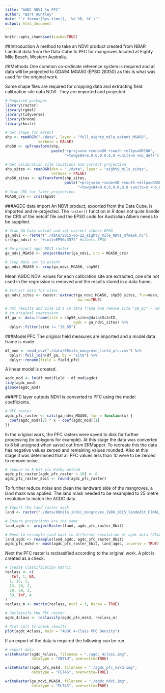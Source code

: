 ```yaml
---
title: "AGDC NDVI to PFC"
author: "Bart Huntley"
date: "`r format(Sys.time(), '%d %B, %Y')`"
output: html_document
---
```


```r
knitr::opts_chunk$set(cache=TRUE)
```
##Introduction
A method to take an NDVI product created from NBAR Landsat data from the Data Cube to PFC for mangroves located at Eighty Mile Beach, Western Australia.

##Methods
One common co-ordinate reference system is required and all data will be projected to GDA94 MGA50 (EPSG 28350) as this is what was used for the original work. 

Some shape files are required for cropping data and extracting field calibration site data NDVI. They are imported and projected.
```r

# Required packages
library(raster)
library(rgdal)
library(tidyverse)
library(broom)
library(knitr)

# Get shape for extent
shp <- readOGR("./data", layer = "full_eighty_mile_extent_MGA50", 
               verbose = FALSE)
shp50 <- spTransform(shp, 
                     paste("+proj=utm +zone=50 +south +ellps=GRS80", 
                           "+towgs84=0,0,0,0,0,0,0 +units=m +no_defs"))

# Get calibration site locations and correct projection
shp_sites <- readOGR(dsn = "./data", layer = "eighty_mile_sites", 
                     verbose = FALSE)
shp50_sites <- spTransform(shp_sites, 
                           paste("+proj=utm +zone=50 +south +ellps=GRS80", 
                                 "+towgs84=0,0,0,0,0,0,0 +units=m +no_defs"))
# Grab CRS for later projections
MGA50_crs <- crs(shp50)
```

###AGDC data import
An NDVI product, exported from the Data Cube, is imported and re-projected. The `raster()` function in R does not quite handle the CRS of the netcdf file and the EPSG code for Australian Albers needs to be supplied.
```r
# Grab GA Cube netcdf and set correct albers EPSG
ga_ndvi <- raster("./data/2015-06-22_eighty_mile_NDVI_nfmask.nc")
crs(ga_ndvi) <- "+init=EPSG:3577" #albers EPSG

# Re-project agdc NDVI raster
ga_ndvi_MGA50 <- projectRaster(ga_ndvi, crs = MGA50_crs)

# Crop data set to extent
ga_ndvi_MGA50 <- crop(ga_ndvi_MGA50, shp50)
```

Mean AGDC NDVI values for each calibration site are extracted, one site not used in the regression is removed and the results stored in a data frame.
```r
# Extract data for sites
ga_ndvi_sites <- raster::extract(ga_ndvi_MGA50, shp50_sites, fun=mean, 
                                 na.rm=TRUE)

# Put results and site id's in data frame and remove site "19_85" - not used 
# in original regression
df_ga <- data.frame(site = shp50_sites@data$SiteID, 
                               agdc = ga_ndvi_sites) %>%
  dplyr::filter(site != "19_85")
```

###Model PFC
The original field measures are imported and a model data frame is made.
```r
df_mod <- read_csv("./data/80mile_mangrove_field_pfc.csv") %>%
  dplyr::full_join(df_ga, by = "site") %>%
  dplyr::rename(field = field_pfc)
```

A linear model is created.
```r
agdc_mod <- lm(df_mod$field ~ df_mod$agdc)
tidy(agdc_mod)
glance(agdc_mod)
```

###PFC layer outputs
NDVI is converted to PFC using the model coefficients.
```r
# PFC raster
agdc_pfc_raster <- calc(ga_ndvi_MGA50, fun = function(x) {
  coef(agdc_mod)[2] * x - coef(agdc_mod)[1]
})
```

In the original work, the PFC rasters were saved to disk for further processing (to polygons for example). At this stage the data was converted to 8 bit unsigned when saved out from ERMapper. To recreate this the data has negative values zeroed and remaining values rounded. Also at this stage it was determined that all PFC values less than 10 were to be zeroed to remove noise.
```r
# reduce to 8 bit via Kathy method
agdc_pfc_raster[agdc_pfc_raster < 10] <- 0
agdc_pfc_raster_8bit <- round(agdc_pfc_raster)
```

To further reduce noise and clean the landward side of the mangroves, a land mask was applied. The land mask needed to be resampled to 25 metre resolution to match the AGDC data.
```r
# Import the land raster mask
land <- raster("./data/80mile_indvi_mangroves_1988_2015_landedit_FINAL_z50.img")

# Ensure projections are the same
land_agdc <- projectRaster(land, agdc_pfc_raster_8bit)

# Need to resample land mask to different resolution of agdc data (25x25m)
land_agdc <- resample(land_agdc, agdc_pfc_raster_8bit)
agdc_pfc_mskd <- mask(agdc_pfc_raster_8bit, land_agdc, inverse = TRUE)
```

Next the PFC raster is reclassified according to the original work. A plot is created as a check.
```r
# Create classification matrix
reclass <- c(
  -Inf, 1, NA,
  1, 13, 1,
  13, 29, 2,
  29, 59, 3,
  59, Inf, 4
)
reclass_m <- matrix(reclass, ncol = 3, byrow = TRUE)

# Reclassify the PFC raster
agdc_4class <- reclassify(agdc_pfc_mskd, reclass_m)

# Plot call to check results
plot(agdc_4class, main = "AGDC 4-Class PFC Density")
```

If an export of the data is required the following can be run
```r
# export data
writeRaster(agdc_4class, filename = "./agdc_4class.img", 
            datatype = "INT1U", overwrite=TRUE)

writeRaster(agdc_pfc_mskd, filename = "./agdc_pfc_mskd.img", 
            datatype = "FLT4S", overwrite=TRUE)

writeRaster(ga_ndvi_MGA50, filename = "./agdc_ndvi.img", 
            datatype = "FLT4S", overwrite=TRUE)
```